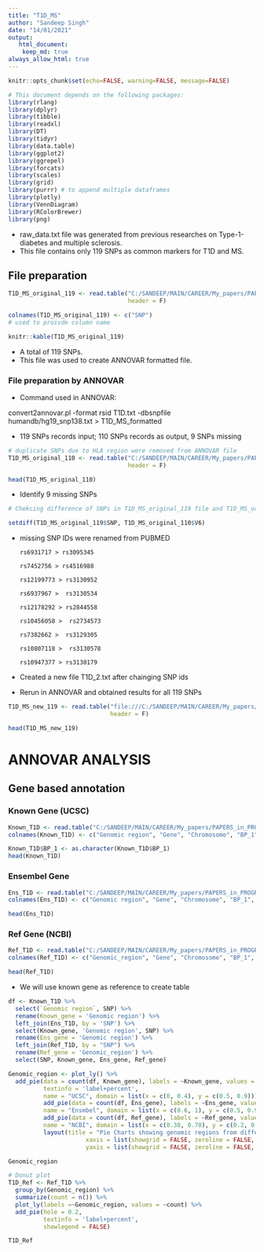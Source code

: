```yaml
---
title: "T1D_MS"
author: "Sandeep Singh"
date: "14/01/2021"
output: 
   html_document:
    keep_md: true
always_allow_html: true
---
```


```r
knitr::opts_chunk$set(echo=FALSE, warning=FALSE, message=FALSE)
```


```r
# This document depends on the following packages:
library(rlang)
library(dplyr)
library(tibble)
library(readxl)
library(DT)
library(tidyr)
library(data.table)
library(ggplot2)
library(ggrepel)
library(forcats)
library(scales)
library(grid)
library(purrr) # to append multiple dataframes
library(plotly)
library(VennDiagram)
library(RColorBrewer)
library(png)
```

* raw_data.txt file was generated from previous researches on Type-1-diabetes and multiple sclerosis.  
* This file contains only 119 SNPs as common markers for T1D and MS. 

## File preparation
```r
T1D_MS_original_119 <- read.table("C:/SANDEEP/MAIN/CAREER/My_papers/PAPERS_in_PROGRESS/T1D_MS/T1D_MS_new/T1D.txt",
                                  header = F) 

colnames(T1D_MS_original_119) <- c("SNP")
# used to proivde column name

knitr::kable(T1D_MS_original_119)
```

* A total of 119 SNPs.
* This file was used to create ANNOVAR formatted file.

### File preparation by ANNOVAR
* Command used in ANNOVAR: 

convert2annovar.pl -format rsid T1D.txt -dbsnpfile humandb/hg19_snp138.txt > T1D_MS_formatted

* 119 SNPs records input; 110 SNPs records as output, 9 SNPs missing

```r
# duplicate SNPs due to HLA region were removed from ANNOVAR file
T1D_MS_original_110 <- read.table("C:/SANDEEP/MAIN/CAREER/My_papers/PAPERS_in_PROGRESS/T1D_MS/T1D_MS_new/T1D_MS_formatted.txt",
                                  header = F)

head(T1D_MS_original_110)
```

* Identify 9 missing SNPs

```r
# Chekcing difference of SNPs in T1D_MS_original_119 file and T1D_MS_original_110 file

setdiff(T1D_MS_original_119$SNP, T1D_MS_original_110$V6)
```

* missing SNP IDs were renamed from PUBMED

      rs6931717 > rs3095345
      
      rs7452756 > rs4516988
      
      rs12199773 > rs3130952
      
      rs6937967 >  rs3130534
      
      rs12178292 > rs2844558
      
      rs10456058 >  rs2734573
      
      rs7382662 >  rs3129305
      
      rs10807118 >  rs3130578
      
      rs10947377 > rs3130179
      
* Created a new file T1D_2.txt after chainging SNP ids
* Rerun in ANNOVAR and obtained results for all 119 SNPs 

```r
T1D_MS_new_119 <- read.table("file:///C:/SANDEEP/MAIN/CAREER/My_papers/PAPERS_in_PROGRESS/T1D_MS/T1D_MS_new/T1D_MS_formatted_2.txt", 
                             header = F)

head(T1D_MS_new_119)
```

# ANNOVAR ANALYSIS

## Gene based annotation

### Known Gene (UCSC)
```r
Known_T1D <- read.table("C:/SANDEEP/MAIN/CAREER/My_papers/PAPERS_in_PROGRESS/T1D_MS/T1D_MS_new/ANNOVAR_RESULTS/Gene_based/Known_gene_T1D.variant_function", header = F)
colnames(Known_T1D) <- c("Genomic region", "Gene", "Chromosome", "BP_1", "BP_2", "A1", "A2", "SNP") 

Known_T1D$BP_1 <- as.character(Known_T1D$BP_1)
head(Known_T1D)
```

### Ensembel Gene
```r
Ens_T1D <- read.table("C:/SANDEEP/MAIN/CAREER/My_papers/PAPERS_in_PROGRESS/T1D_MS/T1D_MS_new/ANNOVAR_RESULTS/Gene_based/Ens_gene_T1D.variant_function", header = F)
colnames(Ens_T1D) <- c("Genomic region", "Gene", "Chromosome", "BP_1", "BP_2", "A1", "A2", "SNP")

head(Ens_T1D)
```      

### Ref Gene (NCBI)
```r
Ref_T1D <- read.table("C:/SANDEEP/MAIN/CAREER/My_papers/PAPERS_in_PROGRESS/T1D_MS/T1D_MS_new/ANNOVAR_RESULTS/Gene_based/Ref_gene_T1D.variant_function", header = F)
colnames(Ref_T1D) <- c("Genomic_region", "Gene", "Chromosome", "BP_1", "BP_2", "A1", "A2", "SNP")

head(Ref_T1D)
```


* We will use known gene as reference to create table
```r
df <- Known_T1D %>% 
  select(`Genomic region`, SNP) %>%
  rename(Known_gene = 'Genomic region') %>% 
  left_join(Ens_T1D, by = 'SNP') %>% 
  select(Known_gene, 'Genomic region', SNP) %>% 
  rename(Ens_gene = 'Genomic region') %>% 
  left_join(Ref_T1D, by = "SNP") %>% 
  rename(Ref_gene = 'Genomic_region') %>% 
  select(SNP, Known_gene, Ens_gene, Ref_gene)

Genomic_region <- plot_ly() %>% 
  add_pie(data = count(df, Known_gene), labels = ~Known_gene, values = ~n, 
          textinfo = 'label+percent',
          name = "UCSC", domain = list(x = c(0, 0.4), y = c(0.5, 0.9))) %>% 
          add_pie(data = count(df, Ens_gene), labels = ~Ens_gene, values = ~n,           textinfo = 'label+percent',
          name = "Ensmbel", domain = list(x = c(0.6, 1), y = c(0.5, 0.9))) %>% 
          add_pie(data = count(df, Ref_gene), labels = ~Ref_gene, values = ~n,           textinfo = 'label+percent',
          name = "NCBI", domain = list(x = c(0.30, 0.70), y = c(0.2, 0.6))) %>% 
          layout(title = "Pie Charts showing genomic regions from different databases", showlegend = F,
                      xaxis = list(showgrid = FALSE, zeroline = FALSE, showticklabels = FALSE),
                      yaxis = list(showgrid = FALSE, zeroline = FALSE, showticklabels = FALSE))

Genomic_region
```

```r
# Donut plot
T1D_Ref <- Ref_T1D %>%
  group_by(Genomic_region) %>%
  summarize(count = n()) %>%
  plot_ly(labels =~Genomic_region, values = ~count) %>%
  add_pie(hole = 0.2,
          textinfo = 'label+percent',
          showlegend = FALSE)

T1D_Ref
```